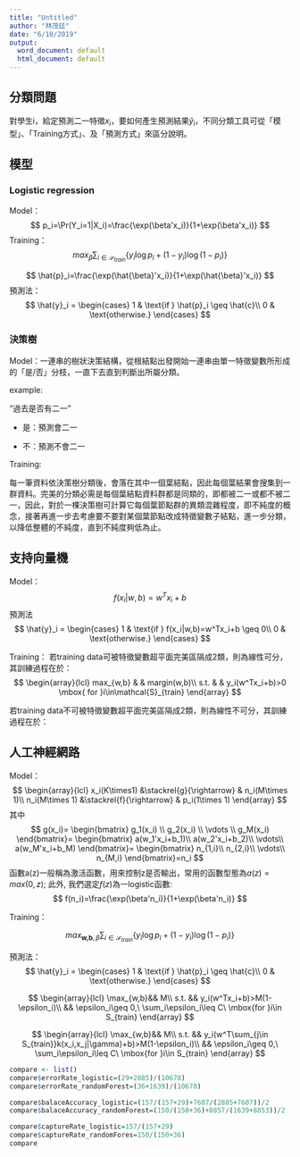 ```yaml
---
title: "Untitled"
author: "林茂廷"
date: "6/10/2019"
output:
  word_document: default
  html_document: default
---
```


## 分類問題
對學生i，給定預測二一特徵$x_i$，要如何產生預測結果$\hat{y}_i$，不同分類工具可從「模型」、「Training方式」、及「預測方式」來區分說明。

## 模型

### Logistic regression
Model：
$$
p_i=\Pr(Y_i=1|X_i)=\frac{\exp(\beta'x_i)}{1+\exp(\beta'x_i)}
$$
Training：
$$
max_{\beta} \sum_{i\in \mathcal{S}_{train}} \{ y_i \log p_i+(1-y_i)\log(1-p_i) \}
$$

$$
\hat{p}_i=\frac{\exp(\hat{\beta}'x_i)}{1+\exp(\hat{\beta}'x_i)}
$$
預測法：
$$
 \hat{y}_i =
  \begin{cases}
    1       & \text{if } \hat{p}_i \geq \hat{c}\\
    0  & \text{otherwise.} 
  \end{cases}
$$

### 決策樹

Model：一連串的樹狀決策結構，從根結點出發開始一連串由單一特徵變數所形成的「是/否」分枝，一直下去直到判斷出所屬分類。

example:

"過去是否有二一" 

  * 是：預測會二一
  
  * 不：預測不會二一

Training:

  每一筆資料依決策樹分類後，會落在其中一個葉結點，因此每個葉結果會搜集到一群資料。完美的分類必需是每個葉結點資料群都是同類的，即都被二一或都不被二一，因此，對於一棵決策樹可計算它每個葉節點群的異類混雜程度，即不純度的概念，接著再進一步去考慮要不要對某個葉節點改成特徵變數子結點，進一步分類，以降低整體的不純度，直到不純度夠低為止。
  
## 支持向量機

Model： 
$$
f(x_i|w,b)=w^Tx_i+b
$$
預測法
$$
\hat{y}_i =
  \begin{cases}
    1       & \text{if } f(x_i|w,b)=w^Tx_i+b \geq 0\\
    0  & \text{otherwise.} 
  \end{cases}
$$

Training：
若training data可被特徵變數超平面完美區隔成2類，則為線性可分，其訓練過程在於：
$$
\begin{array}{lcl}
max_{w,b} & & margin(w,b)\\
s.t. & & y_i(w^Tx_i+b)>0 \mbox{ for }i\in\mathcal{S}_{train}
\end{array}
$$

若training data不可被特徵變數超平面完美區隔成2類，則為線性不可分，其訓練過程在於：

## 人工神經網路

Model：
$$
\begin{array}{lcl}
x_i(K\times1) &\stackrel{g}{\rightarrow} & n_i(M\times 1)\\
n_i(M\times 1) &\stackrel{f}{\rightarrow} & p_i(1\times 1)
\end{array}
$$
其中
$$
g(x_i)=
\begin{bmatrix}
g_1(x_i) \\
g_2(x_i) \\
\vdots \\
g_M(x_i)
\end{bmatrix}=
\begin{bmatrix}
a(w_1'x_i+b_1)\\
a(w_2'x_i+b_2)\\
\vdots\\
a(w_M'x_i+b_M)
\end{bmatrix}=
\begin{bmatrix}
n_{1,i}\\
n_{2,i}\\
\vdots\\
n_{M,i}
\end{bmatrix}=n_i
$$
函數a(z)一般稱為激活函數，用來控制z是否輸出，常用的函數型態為$a(z)=max(0,z)$; 此外, 我們選定$f(z)$為一logistic函數:
$$
f(n_i)=\frac{\exp(\beta'n_i)}{1+\exp(\beta'n_i)}
$$

Training：

$$
max_{\textbf{w,b},\beta} \sum_{i\in \mathcal{S}_{train}} \{ y_i \log p_i+(1-y_i)\log(1-p_i) \}
$$

預測法：
$$
 \hat{y}_i =
  \begin{cases}
    1       & \text{if } \hat{p}_i \geq \hat{c}\\
    0  & \text{otherwise.} 
  \end{cases}
$$

$$
\begin{array}{lcl}
\max_{w,b}&& M\\
s.t. && y_i(w^Tx_i+b)>M(1-\epsilon_i)\\
&& \epsilon_i\geq 0,\ \sum_i\epsilon_i\leq C\ \mbox{for }i\in S_{train}
\end{array}
$$



$$
\begin{array}{lcl}
\max_{w,b}&& M\\
s.t. && y_i(w^T\sum_{j\in S_{train}}k(x_i,x_j|\gamma)+b)>M(1-\epsilon_i)\\
&& \epsilon_i\geq 0,\ \sum_i\epsilon_i\leq C\ \mbox{for }i\in S_{train}
\end{array}
$$


```r
compare <- list()
compare$errorRate_logistic=(29+2885)/(10678)
compare$errorRate_randomForest=(36+1639)/(10678)

compare$balaceAccuracy_logistic=(157/(157+29)+7607/(2885+7607))/2
compare$balaceAccuracy_randomForest=(150/(150+36)+8857/(1639+8853))/2

compare$captureRate_logistic=157/(157+29)
compare$captureRate_randomFores=150/(150+36)
compare
```
